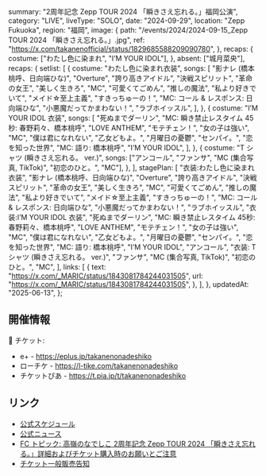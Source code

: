   summary: "2周年記念 Zepp TOUR 2024 「瞬きさえ忘れる。」福岡公演",
  category: "LIVE",
  liveType: "SOLO",
  date: "2024-09-29",
  location: "Zepp Fukuoka",
  region: "福岡",
  image: {
    path: "/events/2024/2024-09-15_Zepp TOUR 2024 「瞬きさえ忘れる。」.jpg",
    ref: "https://x.com/takanenofficial/status/1829685588209090780",
  },
  recaps: {
    costume: ["わたし色に染まれ", "I’M YOUR IDOL"],
  },
  absent: ["城月菜央"],
  recaps: {
    setlist: [
      {
        costume: "わたし色に染まれ衣装",
        songs: [
          "影ナレ (橋本桃呼、日向端ひな)",
          "Overture",
          "誇り高きアイドル",
          "決戦スピリット",
          "革命の女王",
          "美しく生きろ",
          "MC",
          "可愛くてごめん",
          "推しの魔法",
          "私より好きでいて",
          "メイド☆至上主義",
          "すきっちゅーの！",
          "MC: コール & レスポンス: 日向端ひな",
          "小悪魔だってかまわない！",
          "ラブホイッスル",
        ],
      },
      {
        costume: "I’M YOUR IDOL 衣装",
        songs: [
          "死ぬまでダーリン",
          "MC: 瞬き禁止レスタイム 45秒: 春野莉々、橋本桃呼",
          "LOVE ANTHEM",
          "モテチェン！",
          "女の子は強い",
          "MC",
          "僕は君になれない",
          "乙女どもよ。",
          "月曜日の憂鬱",
          "センパイ。",
          "恋を知った世界",
          "MC: 語り: 橋本桃呼",
          "I’M YOUR IDOL",
        ],
      },
      {
        costume: "T シャツ (瞬きさえ忘れる。 ver.)",
        songs: ["アンコール", "ファンサ", "MC (集合写真, TikTok)", "初恋のひと。", "MC"],
      },
    ],
    stagePlan: [
      "衣装:わたし色に染まれ衣装",
      "影ナレ (橋本桃呼、日向端ひな)",
      "Overture",
      "誇り高きアイドル",
      "決戦スピリット",
      "革命の女王",
      "美しく生きろ",
      "MC",
      "可愛くてごめん",
      "推しの魔法",
      "私より好きでいて",
      "メイド☆至上主義",
      "すきっちゅーの！",
      "MC: コール & レスポンス: 日向端ひな",
      "小悪魔だってかまわない！",
      "ラブホイッスル",
      "衣装:I’M YOUR IDOL 衣装",
      "死ぬまでダーリン",
      "MC: 瞬き禁止レスタイム 45秒: 春野莉々、橋本桃呼",
      "LOVE ANTHEM",
      "モテチェン！",
      "女の子は強い",
      "MC",
      "僕は君になれない",
      "乙女どもよ。",
      "月曜日の憂鬱",
      "センパイ。",
      "恋を知った世界",
      "MC: 語り: 橋本桃呼",
      "I’M YOUR IDOL",
      "アンコール",
      "衣装: T シャツ (瞬きさえ忘れる。 ver.)",
      "ファンサ",
      "MC (集合写真, TikTok)",
      "初恋のひと。",
      "MC",
    ],
    links: [
      {
        text: "https://x.com/_MARIC/status/1843081784244031505",
        url: "https://x.com/_MARIC/status/1843081784244031505",
      },
    ],
  },
  updatedAt: "2025-06-13",
};

## 開催情報

🎫 チケット:

- e+ - https://eplus.jp/takanenonadeshiko
- ローチケ - https://l-tike.com/takanenonadeshiko
- チケットぴあ - https://t.pia.jp/t/takanenonadeshiko

## リンク

- [公式スケジュール](https://takanenonadeshiko.jp/events/event/高嶺のなでしこ-2周年記念-zepp-tour-2024-「瞬きさえ忘れる。/)
- [公式ニュース](https://takanenonadeshiko.jp/高嶺のなでしこ-2周年記念-zepp-tour-2024-「瞬きさえ忘れる。/)
- [FC トピック: 高嶺のなでしこ 2周年記念 Zepp TOUR 2024 「瞬きさえ忘れる。」詳細およびチケット購入時のお願いとご注意](https://takanekofc.com/topics/public/_/qtayqeijui6ozym1.html)
- [チケット一般販売告知](https://x.com/takanenofficial/status/1829685588209090780)
